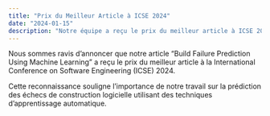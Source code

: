 ```yaml
---
title: "Prix du Meilleur Article à ICSE 2024"
date: "2024-01-15"
description: "Notre équipe a reçu le prix du meilleur article à ICSE 2024"
---
```


Nous sommes ravis d'annoncer que notre article "Build Failure Prediction Using Machine Learning" a reçu le prix du meilleur article à la International Conference on Software Engineering (ICSE) 2024.

Cette reconnaissance souligne l'importance de notre travail sur la prédiction des échecs de construction logicielle utilisant des techniques d'apprentissage automatique.
